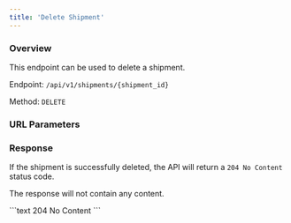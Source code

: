 ```yaml
---
title: 'Delete Shipment'
---
```



### Overview

This endpoint can be used to delete a shipment.

Endpoint: `/api/v1/shipments/{shipment_id}`

Method: `DELETE`

### URL Parameters

<ShipmentIdField action="delete"/>

### Response

If the shipment is successfully deleted, the API will return a `204 No Content` status code.

The response will not contain any content.

<ResponseExample>
    ```text 204
    No Content
    ```
</ResponseExample>